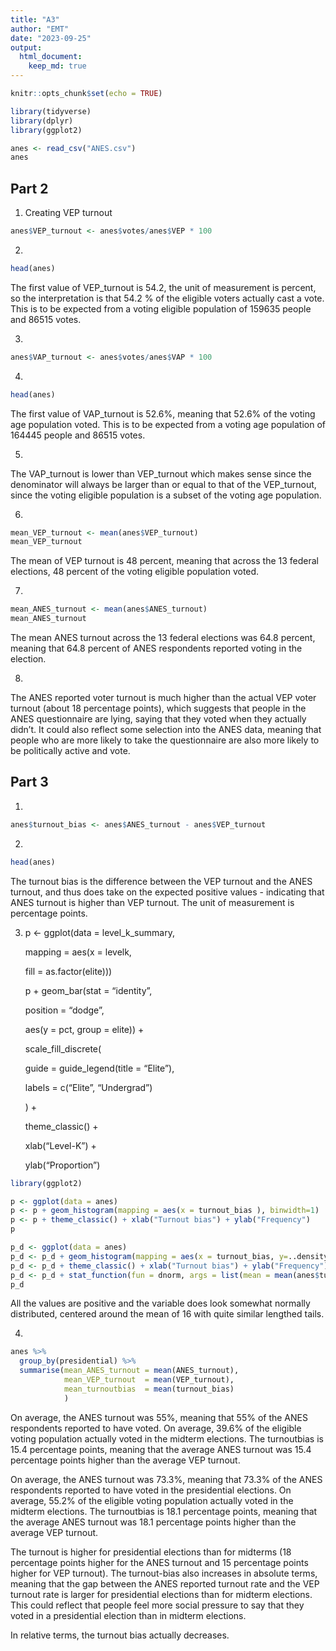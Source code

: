 ```yaml
---
title: "A3"
author: "EMT"
date: "2023-09-25"
output: 
  html_document: 
    keep_md: true
---
```


```r
knitr::opts_chunk$set(echo = TRUE)
```

```r
library(tidyverse)
library(dplyr)
library(ggplot2)

anes <- read_csv("ANES.csv")
anes
```

## Part 2

1.  Creating VEP turnout

```r

anes$VEP_turnout <- anes$votes/anes$VEP * 100

```

2.  

```r
head(anes)
```

The first value of VEP_turnout is 54.2, the unit of measurement is percent, so the interpretation is that 54.2 % of the eligible voters actually cast a vote. This is to be expected from a voting eligible population of 159635 people and 86515 votes.

3.  

```r
anes$VAP_turnout <- anes$votes/anes$VAP * 100

```

4.  

```r
head(anes)
```

The first value of VAP_turnout is 52.6%, meaning that 52.6% of the voting age population voted. This is to be expected from a voting age population of 164445 people and 86515 votes.

5.  

The VAP_turnout is lower than VEP_turnout which makes sense since the denominator will always be larger than or equal to that of the VEP_turnout, since the voting eligible population is a subset of the voting age population.

6.  

```r
mean_VEP_turnout <- mean(anes$VEP_turnout)
mean_VEP_turnout
```

The mean of VEP turnout is 48 percent, meaning that across the 13 federal elections, 48 percent of the voting eligible population voted.

7.  

```r
mean_ANES_turnout <- mean(anes$ANES_turnout)
mean_ANES_turnout

```

The mean ANES turnout across the 13 federal elections was 64.8 percent, meaning that 64.8 percent of ANES respondents reported voting in the election.

8.  

The ANES reported voter turnout is much higher than the actual VEP voter turnout (about 18 percentage points), which suggests that people in the ANES questionnaire are lying, saying that they voted when they actually didn't. It could also reflect some selection into the ANES data, meaning that people who are more likely to take the questionnaire are also more likely to be politically active and vote.

## Part 3

1.  

```r
anes$turnout_bias <- anes$ANES_turnout - anes$VEP_turnout
```

2.  

```r
head(anes)
```

The turnout bias is the difference between the VEP turnout and the ANES turnout, and thus does take on the expected positive values - indicating that ANES turnout is higher than VEP turnout. The unit of measurement is percentage points.

3.  p \<- ggplot(data = level_k_summary,

    mapping = aes(x = levelk,

    fill = as.factor(elite)))

    p + geom_bar(stat = "identity",

    position = "dodge",

    aes(y = pct, group = elite)) +

    scale_fill_discrete(

    guide = guide_legend(title = "Elite"),

    labels = c("Elite", "Undergrad")

    ) +

    theme_classic() +

    xlab("Level-K") +

    ylab("Proportion")

```r
library(ggplot2)

p <- ggplot(data = anes)
p <- p + geom_histogram(mapping = aes(x = turnout_bias ), binwidth=1)
p <- p + theme_classic() + xlab("Turnout bias") + ylab("Frequency")         
p

p_d <- ggplot(data = anes)
p_d <- p_d + geom_histogram(mapping = aes(x = turnout_bias, y=..density.. ), binwidth=1)
p_d <- p_d + theme_classic() + xlab("Turnout bias") + ylab("Frequency")         
p_d <- p_d + stat_function(fun = dnorm, args = list(mean = mean(anes$turnout_bias), sd = sd(anes$turnout_bias)))
p_d
```

All the values are positive and the variable does look somewhat normally distributed, centered around the mean of 16 with quite similar lengthed tails.

4.  

```r

anes %>%
  group_by(presidential) %>%
  summarise(mean_ANES_turnout = mean(ANES_turnout),
            mean_VEP_turnout  = mean(VEP_turnout),
            mean_turnoutbias  = mean(turnout_bias)
            )


```

On average, the ANES turnout was 55%, meaning that 55% of the ANES respondents reported to have voted. On average, 39.6% of the eligible voting population actually voted in the midterm elections. The turnoutbias is 15.4 percentage points, meaning that the average ANES turnout was 15.4 percentage points higher than the average VEP turnout.

On average, the ANES turnout was 73.3%, meaning that 73.3% of the ANES respondents reported to have voted in the presidential elections. On average, 55.2% of the eligible voting population actually voted in the midterm elections. The turnoutbias is 18.1 percentage points, meaning that the average ANES turnout was 18.1 percentage points higher than the average VEP turnout.

The turnout is higher for presidential elections than for midterms (18 percentage points higher for the ANES turnout and 15 percentage points higher for VEP turnout). The turnout-bias also increases in absolute terms, meaning that the gap between the ANES reported turnout rate and the VEP turnout rate is larger for presidential elections than for midterm elections. This could reflect that people feel more social pressure to say that they voted in a presidential election than in midterm elections.

In relative terms, the turnout bias actually decreases.
